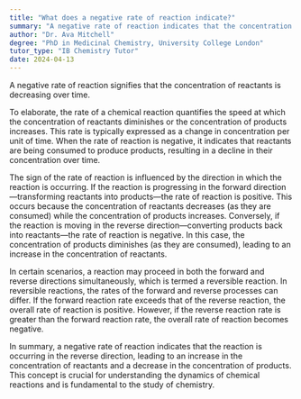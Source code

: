 ```yaml
---
title: "What does a negative rate of reaction indicate?"
summary: "A negative rate of reaction indicates that the concentration of reactants is decreasing over time."
author: "Dr. Ava Mitchell"
degree: "PhD in Medicinal Chemistry, University College London"
tutor_type: "IB Chemistry Tutor"
date: 2024-04-13
---
```


A negative rate of reaction signifies that the concentration of reactants is decreasing over time.

To elaborate, the rate of a chemical reaction quantifies the speed at which the concentration of reactants diminishes or the concentration of products increases. This rate is typically expressed as a change in concentration per unit of time. When the rate of reaction is negative, it indicates that reactants are being consumed to produce products, resulting in a decline in their concentration over time.

The sign of the rate of reaction is influenced by the direction in which the reaction is occurring. If the reaction is progressing in the forward direction—transforming reactants into products—the rate of reaction is positive. This occurs because the concentration of reactants decreases (as they are consumed) while the concentration of products increases. Conversely, if the reaction is moving in the reverse direction—converting products back into reactants—the rate of reaction is negative. In this case, the concentration of products diminishes (as they are consumed), leading to an increase in the concentration of reactants.

In certain scenarios, a reaction may proceed in both the forward and reverse directions simultaneously, which is termed a reversible reaction. In reversible reactions, the rates of the forward and reverse processes can differ. If the forward reaction rate exceeds that of the reverse reaction, the overall rate of reaction is positive. However, if the reverse reaction rate is greater than the forward reaction rate, the overall rate of reaction becomes negative.

In summary, a negative rate of reaction indicates that the reaction is occurring in the reverse direction, leading to an increase in the concentration of reactants and a decrease in the concentration of products. This concept is crucial for understanding the dynamics of chemical reactions and is fundamental to the study of chemistry.
    